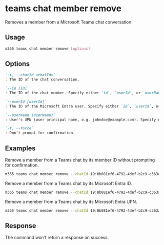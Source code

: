 
# teams chat member remove

Removes a member from a Microsoft Teams chat conversation

## Usage

```sh
m365 teams chat member remove [options]
```

## Options

```md definition-list
`-i, --chatId <chatId>`
: The ID of the chat conversation.

`--id [id]`
: The ID of the chat member. Specify either `id`, `userId`, or `userName` but not multiple.

`--userId [userId]`
: The ID of the Microsoft Entra user. Specify either `id`, `userId`, or `userName` but not multiple.

`--userName [userName]`
: User's UPN (user principal name, e.g. johndoe@example.com). Specify either `id`, `userId`, or `userName` but not multiple.

`-f, --force`
: Don't prompt for confirmation.
```

<Global />

## Examples

Remove a member from a Teams chat by its member ID without prompting for confirmation.

```sh
m365 teams chat member remove --chatId 19:8b081ef6-4792-4def-b2c9-c363a1bf41d5_5031bb31-22c0-4f6f-9f73-91d34ab2b32d@unq.gbl.spaces --id MCMjMjQzMmI1N2ItMGFiZC00M2RiLWFhN2ItMTZlYWRkMTE1ZDM0IyMxOTpiZDlkYTQ2MzIzYWY0MjUzOTZkMGZhNjcyMDAyODk4NEB0aHJlYWQudjIjIzQ4YmY5ZDUyLWRjYTctNGE1Zi04Mzk4LTM3Yjk1Y2M3YmQ4Mw== --force
```

Remove a member from a Teams chat by its Microsoft Entra ID.

```sh
m365 teams chat member remove --chatId 19:8b081ef6-4792-4def-b2c9-c363a1bf41d5_5031bb31-22c0-4f6f-9f73-91d34ab2b32d@unq.gbl.spaces --userId bd94e214-7852-48b0-a326-5a34b2a02183
```

Remove a member from a Teams chat by its Microsoft Entra UPN.

```sh
m365 teams chat member remove --chatId 19:8b081ef6-4792-4def-b2c9-c363a1bf41d5_5031bb31-22c0-4f6f-9f73-91d34ab2b32d@unq.gbl.spaces --userName john.doe@contoso.com
```

## Response

The command won't return a response on success.
